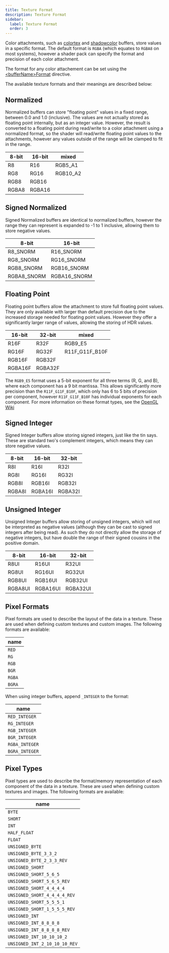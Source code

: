 ```yaml
---
title: Texture Format
description: Texture Format
sidebar:
  label: Texture Format
  order: 3
---
```



Color attachments, such as [colortex](/reference/buffers/colortex) and [shadowcolor](/reference/buffers/shadowcolor) buffers, store values in a specific format. The default format is `RGBA` (which equates to `RGBA8` on most systems), however a shader pack can specify the format and precision of each color attachment.

The format for any color attachement can be set using the [\<bufferName\>Format](/reference/directives/constants/buffer_format) directive.

The available texture formats and their meanings are described below:

## Normalized

Normalized buffers can store "floating point" values in a fixed range, between 0.0 and 1.0 (inclusive).  The values are not actually stored as floating point internally, but as an integer value. However, the result is converted to a floating point during read/write to a color attachment using a normalized format, so the shader will read/write floating point values to the attachments, however any values outside of the range will be clamped to fit in the range.

| 8-bit | 16-bit | mixed    |
| ----- | ------ | -------- |
| R8    | R16    | RGB5_A1  |
| RG8   | RG16   | RGB10_A2 |
| RGB8  | RGB16  |          |
| RGBA8 | RGBA16 |          |

## Signed Normalized

Signed Normalized buffers are identical to normalized buffers, however the range they can represent is expanded to -1 to 1 inclusive, allowing them to store negative values.

| 8-bit       | 16-bit       |
| ----------- | ------------ |
| R8_SNORM    | R16_SNORM    |
| RG8_SNORM   | RG16_SNORM   |
| RGB8_SNORM  | RGB16_SNORM  |
| RGBA8_SNORM | RGBA16_SNORM |

## Floating Point

Floating point buffers allow the attachment to store full floating point values. They are only available with larger than default precision due to the increased storage needed for floating point values. However they offer a significantly larger range of values, allowing the storing of HDR values.

| 16-bit  | 32-bit  | mixed          |
| ------- | ------- | -------------- |
| R16F    | R32F    | RGB9_E5        |
| RG16F   | RG32F   | R11F_G11F_B10F |
| RGB16F  | RGB32F  |                |
| RGBA16F | RGBA32F |                |

The `RGB9_E5` format uses a 5-bit exponent for all three terms (R, G, and B), where each component has a 9 bit mantissa. This allows significantly more precision than the `R11F_G11F_B10F`, which only has 6 to 5 bits of precision per component, however `R11F_G11F_B10F` has individual exponents for each component. For more information on these format types, see the [OpenGL Wiki](https://www.khronos.org/opengl/wiki/Small_Float_Formats)

## Signed Integer

Signed Integer buffers allow storing signed integers, just like the tin says. These are standard two's complement integers, which means they can store negative values.

| 8-bit  | 16-bit  | 32-bit  |
| ------ | ------- | ------- |
| R8I    | R16I    | R32I    |
| RG8I   | RG16I   | RG32I   |
| RGB8I  | RGB16I  | RGB32I  |
| RGBA8I | RGBA16I | RGBA32I |

## Unsigned Integer

Unsigned Integer buffers allow storing of unsigned integers, which will not be interpreted as negative values (although they can be cast to signed integers after being read). As such they do not directly allow the storage of negative integers, but have double the range of their signed cousins in the positive domain.

| 8-bit   | 16-bit   | 32-bit   |
| ------- | -------- | -------- |
| R8UI    | R16UI    | R32UI    |
| RG8UI   | RG16UI   | RG32UI   |
| RGB8UI  | RGB16UI  | RGB32UI  |
| RGBA8UI | RGBA16UI | RGBA32UI |


## Pixel Formats
Pixel formats are used to describe the layout of the data in a texture. These are used when defining custom textures and custom images. The following formats are available:

| name   |
|--------|
| `RED`  |
| `RG`   |
| `RGB`  |
| `BGR`  |
| `RGBA` |
| `BGRA` |

When using integer buffers, append `_INTEGER` to the format:

| name           |
|----------------|
| `RED_INTEGER`  |
| `RG_INTEGER`   |
| `RGB_INTEGER`  |
| `BGR_INTEGER`  |
| `RGBA_INTEGER` |
| `BGRA_INTEGER` |

## Pixel Types
Pixel types are used to describe the format/memory representation of each component of the data in a texture. These are used when defining custom textures and images. The following formats are available:

| name                          |
|-------------------------------|
| `BYTE`                        |
| `SHORT`                       |
| `INT`                         |
| `HALF_FLOAT`                  |
| `FLOAT`                       |
| `UNSIGNED_BYTE`               |
| `UNSIGNED_BYTE_3_3_2`         |
| `UNSIGNED_BYTE_2_3_3_REV`     |
| `UNSIGNED_SHORT`              |
| `UNSIGNED_SHORT_5_6_5`        |
| `UNSIGNED_SHORT_5_6_5_REV`    |
| `UNSIGNED_SHORT_4_4_4_4`      |
| `UNSIGNED_SHORT_4_4_4_4_REV`  |
| `UNSIGNED_SHORT_5_5_5_1`      |
| `UNSIGNED_SHORT_1_5_5_5_REV`  |
| `UNSIGNED_INT`                |
| `UNSIGNED_INT_8_8_8_8`        |
| `UNSIGNED_INT_8_8_8_8_REV`    |
| `UNSIGNED_INT_10_10_10_2`     |
| `UNSIGNED_INT_2_10_10_10_REV` |